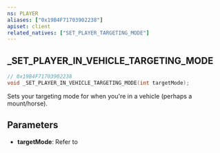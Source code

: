 ```yaml
---
ns: PLAYER
aliases: ["0x19B4F71703902238"]
apiset: client
related_natives: ["SET_PLAYER_TARGETING_MODE"]
---
```

## _SET_PLAYER_IN_VEHICLE_TARGETING_MODE

```c
// 0x19B4F71703902238
void _SET_PLAYER_IN_VEHICLE_TARGETING_MODE(int targetMode);
```

Sets your targeting mode for when you're in a vehicle (perhaps a mount/horse).

## Parameters
* **targetMode**: Refer to <EmbeddedEnum name="eTargetingMode" />